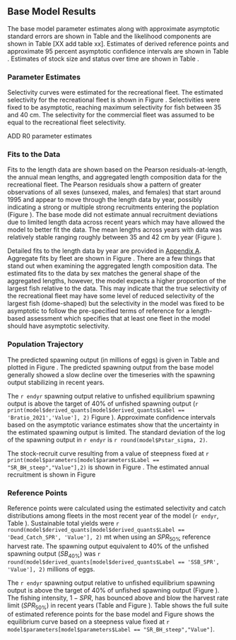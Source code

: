 ## Base Model Results

The base model parameter estimates along with approximate asymptotic standard errors are shown in Table \ref{tab:params} and the likelihood components are shown in Table [XX add table xx]. Estimates of derived reference points and approximate 95 percent asymptotic confidence intervals are shown in Table \ref{tab:referenceES}. Estimates of stock size and status over time are shown in Table \ref{tab:timeseries}. 


### Parameter Estimates

Selectivity curves were estimated for the recreational fleet.  The estimated selectivity for the recreational fleet is shown in Figure \ref{fig:selex}.  Selectivities were fixed to be asymptotic, reaching maximum selectivity for fish between 35 and 40 cm.  The selectivity for the commercial fleet was assumed to be equal to the recreational fleet selectivity.

ADD R0 parameter estimates


### Fits to the Data


Fits to the length data are shown based on the Pearson residuals-at-length, the annual mean lengths, and aggregated length composition data for the recreational fleet. The Pearson residuals show a pattern of greater observations of all sexes (unsexed, males, and females) that start around 1995 and appear to move through the length data by year, possibly indicating a strong or multiple strong recruitments entering the poplation (Figure \ref{fig:rec-pearson}). The base mode did not estimate annual recruitment deviations due to limited length data across recent years which may have allowed the model to better fit the data.  The mean lengths across years with data was relatively stable ranging roughly between 35 and 42 cm by year (Figure \ref{fig:rec-mean-len-fit}). 

Detailed fits to the length data by year are provided in [Appendix A](#append_a). Aggregate fits by fleet are shown in Figure \ref{fig:agg-len-fit}.  There are a few things that stand out when examining the aggregated length composition data. The estimated fits to the data by sex matches the general shape of the aggregated lengths, however, the model expects a higher proportion of the largest fish relative to the data.  This may indicate that the true selectivity of the recreational fleet may have some level of reduced selectivity of the largest fish (dome-shaped) but the selectivity in the model was fixed to be asymptotic to follow the pre-specified terms of reference for a length-based assessment which specifies that at least one fleet in the model should have asymptotic selectivity.   

### Population Trajectory

The predicted spawning output (in millions of eggs) is given in Table \ref{tab:timeseries} and plotted in Figure \ref{fig:ssb}. The predicted spawning output from the base model generally showed a slow decline over the timeseries with the spawning output stabilizing in recent years. 

The `r endyr` spawning output relative to unfished equilibrium spawning output is above the target of 40% of unfished spawning output (`r print(model$derived_quants[model$derived_quants$Label == 'Bratio_2021','Value'], 2)` Figure \ref{fig:depl}). Approximate confidence intervals based on the asymptotic variance estimates show that the uncertainty in the estimated spawning output is limited. The standard deviation of the log of the spawning output in `r endyr` is `r round(model$Pstar_sigma, 2)`.

The stock-recruit curve resulting from a value of steepness fixed at `r print(model$parameters[model$parameters$Label == "SR_BH_steep","Value"],2)` is shown in Figure \ref{fig:bh-curve}. The estimated annual recruitment is shown in  Figure \ref{fig:recruits}


### Reference Points

Reference points were calculated using the estimated selectivity and catch distributions among fleets in the most recent year of the model (`r endyr`, Table \ref{tab:referenceES}). Sustainable total yields  were `r round(model$derived_quants[model$derived_quants$Label == 'Dead_Catch_SPR', 'Value'], 2)` mt when using an $SPR_{50\%}$ reference harvest rate. The spawning output equivalent to 40% of the unfished spawning output ($SB_{40\%}$) was `r round(model$derived_quants[model$derived_quants$Label == 'SSB_SPR', 'Value'], 2)` millions of eggs. 

The `r endyr` spawning output relative to unfished equilibrium spawning output is above the target of 40% of unfished spawning output (Figure \ref{fig:depl}). The fishing intensity, $1-SPR$, has bounced above and blow the harvest rate limit ($SPR_{50\%}$) in recent years (Table \ref{tab:timeseries} and Figure \ref{fig:1-spr}). Table \ref{tab:referenceES} shows the full suite of estimated reference points for the base model and Figure \ref{fig:yield} shows the equilibrium curve based on a steepness value fixed at `r model$parameters[model$parameters$Label == "SR_BH_steep","Value"]`.
